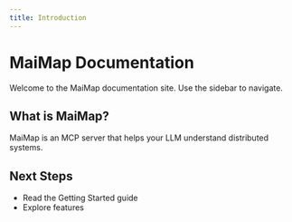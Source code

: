 ```yaml
---
title: Introduction
---
```


# MaiMap Documentation

Welcome to the MaiMap documentation site. Use the sidebar to navigate.

## What is MaiMap?

MaiMap is an MCP server that helps your LLM understand distributed systems.

## Next Steps

- Read the Getting Started guide
- Explore features
